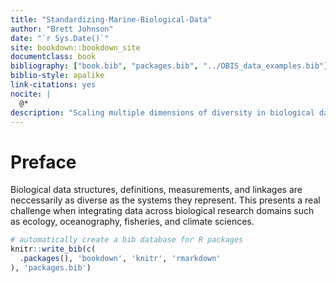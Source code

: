 ```yaml
--- 
title: "Standardizing-Marine-Biological-Data"
author: "Brett Johnson"
date: "`r Sys.Date()`"
site: bookdown::bookdown_site
documentclass: book
bibliography: ["book.bib", "packages.bib", "../OBIS_data_examples.bib"]
biblio-style: apalike
link-citations: yes
nocite: |
  @*
description: "Scaling multiple dimensions of diversity in biological data"
---
```


# Preface

Biological data structures, definitions, measurements, and linkages are neccessarily as diverse as the systems they represent. This presents a real challenge when integrating data across biological research domains such as ecology, oceanography, fisheries, and climate sciences.


```r
# automatically create a bib database for R packages
knitr::write_bib(c(
  .packages(), 'bookdown', 'knitr', 'rmarkdown'
), 'packages.bib')
```
